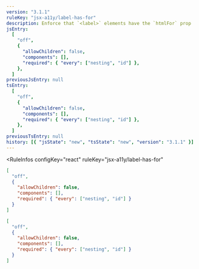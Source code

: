 ```yaml
---
version: "3.1.1"
ruleKey: "jsx-a11y/label-has-for"
description: Enforce that `<label>` elements have the `htmlFor` prop
jsEntry:
  [
    "off",
    {
      "allowChildren": false,
      "components": [],
      "required": { "every": ["nesting", "id"] },
    },
  ]
previousJsEntry: null
tsEntry:
  [
    "off",
    {
      "allowChildren": false,
      "components": [],
      "required": { "every": ["nesting", "id"] },
    },
  ]
previousTsEntry: null
history: [{ "jsState": "new", "tsState": "new", "version": "3.1.1" }]
---
```


<RuleInfos 
  configKey="react" 
  ruleKey="jsx-a11y/label-has-for" 
>

```json
[
  "off",
  {
    "allowChildren": false,
    "components": [],
    "required": { "every": ["nesting", "id"] }
  }
]
```

```json
[
  "off",
  {
    "allowChildren": false,
    "components": [],
    "required": { "every": ["nesting", "id"] }
  }
]
```

</RuleInfos>
